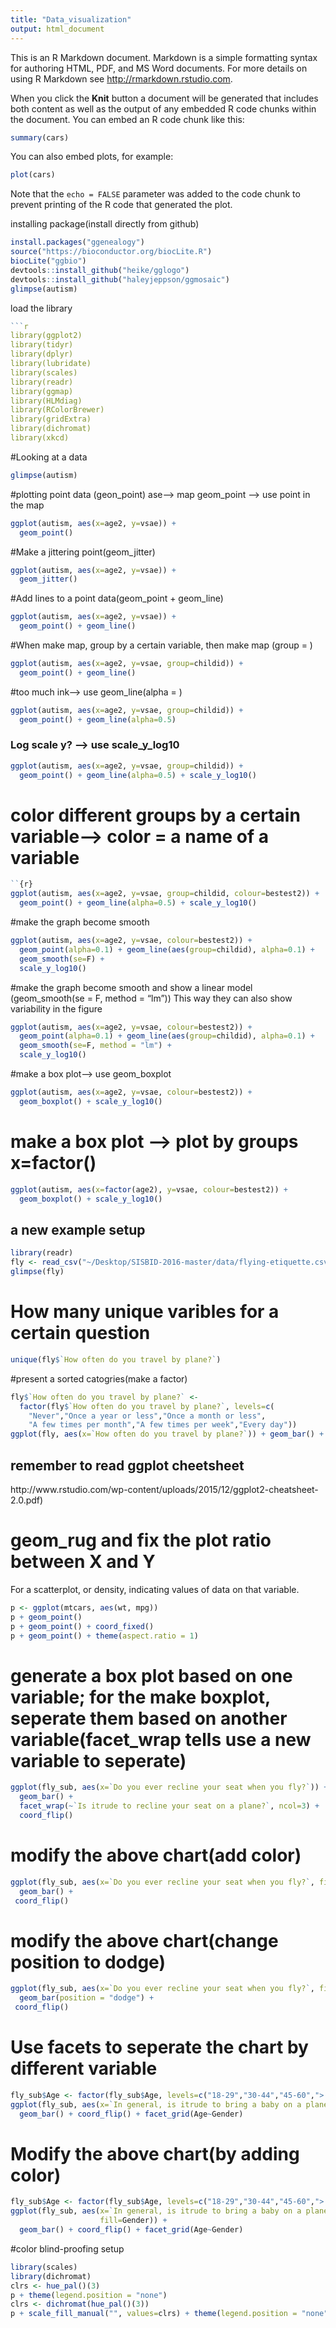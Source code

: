 ```yaml
---
title: "Data_visualization"
output: html_document
---
```


This is an R Markdown document. Markdown is a simple formatting syntax for authoring HTML, PDF, and MS Word documents. For more details on using R Markdown see <http://rmarkdown.rstudio.com>.

When you click the **Knit** button a document will be generated that includes both content as well as the output of any embedded R code chunks within the document. You can embed an R code chunk like this:

```r
summary(cars)
```

You can also embed plots, for example:

```r
plot(cars)
```

Note that the `echo = FALSE` parameter was added to the code chunk to prevent printing of the R code that generated the plot.



installing package(install directly from github)
```r
install.packages("ggenealogy")
source("https://bioconductor.org/biocLite.R")
biocLite("ggbio")
devtools::install_github("heike/gglogo")
devtools::install_github("haleyjeppson/ggmosaic")
glimpse(autism)
```

load the library
```r
```r
library(ggplot2)
library(tidyr)
library(dplyr)
library(lubridate)
library(scales)
library(readr)
library(ggmap)
library(HLMdiag)
library(RColorBrewer)
library(gridExtra)
library(dichromat)
library(xkcd)
```

#Looking at a data
```r
glimpse(autism)

```

#plotting point data  (geon_point)
ase--> map
geom_point ---> use point in the map
```r
ggplot(autism, aes(x=age2, y=vsae)) + 
  geom_point()
```

#Make a jittering point(geom_jitter)
```r
ggplot(autism, aes(x=age2, y=vsae)) + 
  geom_jitter()

```

#Add lines to a point data(geom_point + geom_line) 
```r
ggplot(autism, aes(x=age2, y=vsae)) + 
  geom_point() + geom_line()

```

#When make map, group by a certain variable, then make map (group = )
```r
ggplot(autism, aes(x=age2, y=vsae, group=childid)) + 
  geom_point() + geom_line()

```

#too much ink--> use geom_line(alpha = )
```r
ggplot(autism, aes(x=age2, y=vsae, group=childid)) + 
  geom_point() + geom_line(alpha=0.5)

```

### Log scale y? --> use scale_y_log10
```r
ggplot(autism, aes(x=age2, y=vsae, group=childid)) + 
  geom_point() + geom_line(alpha=0.5) + scale_y_log10()
```

# color different groups by a certain variable--> color = a name of a variable
```r
``{r}
ggplot(autism, aes(x=age2, y=vsae, group=childid, colour=bestest2)) + 
  geom_point() + geom_line(alpha=0.5) + scale_y_log10()
```

#make the graph become smooth
```r
ggplot(autism, aes(x=age2, y=vsae, colour=bestest2)) + 
  geom_point(alpha=0.1) + geom_line(aes(group=childid), alpha=0.1) + 
  geom_smooth(se=F) +
  scale_y_log10()

```

#make the graph become smooth and show a linear model (geom_smooth(se = F, method = "lm"))
This way they can also show variability in the figure 
```r
ggplot(autism, aes(x=age2, y=vsae, colour=bestest2)) + 
  geom_point(alpha=0.1) + geom_line(aes(group=childid), alpha=0.1) + 
  geom_smooth(se=F, method = "lm") +
  scale_y_log10()
```

#make a box plot--> use geom_boxplot
```r
ggplot(autism, aes(x=age2, y=vsae, colour=bestest2)) + 
  geom_boxplot() + scale_y_log10()

```

# make a box plot --> plot by groups  x=factor()
```r
ggplot(autism, aes(x=factor(age2), y=vsae, colour=bestest2)) + 
  geom_boxplot() + scale_y_log10()

```

## a new example setup
```r
library(readr)
fly <- read_csv("~/Desktop/SISBID-2016-master/data/flying-etiquette.csv")
glimpse(fly)
```

# How many unique varibles for a certain question
```r
unique(fly$`How often do you travel by plane?`)
```


#present a sorted catogries(make a factor)
```r
fly$`How often do you travel by plane?` <- 
  factor(fly$`How often do you travel by plane?`, levels=c(
    "Never","Once a year or less","Once a month or less",
    "A few times per month","A few times per week","Every day"))
ggplot(fly, aes(x=`How often do you travel by plane?`)) + geom_bar() + coord_flip()
```

## remember to read ggplot cheetsheet
http://www.rstudio.com/wp-content/uploads/2015/12/ggplot2-cheatsheet-2.0.pdf)

# geom_rug and fix the plot ratio between X and Y
For a scatterplot, or density, indicating values of data on that variable. 
```r
p <- ggplot(mtcars, aes(wt, mpg))
p + geom_point()
p + geom_point() + coord_fixed()
p + geom_point() + theme(aspect.ratio = 1)
```


# generate a box plot based on one variable; for the make boxplot, seperate them based on another variable(facet_wrap tells use a new variable to seperate)
```r
ggplot(fly_sub, aes(x=`Do you ever recline your seat when you fly?`)) +
  geom_bar() + 
  facet_wrap(~`Is itrude to recline your seat on a plane?`, ncol=3) +
  coord_flip()
```

# modify the above chart(add color)
```r
ggplot(fly_sub, aes(x=`Do you ever recline your seat when you fly?`, fill=`Is itrude to recline your seat on a plane?`)) +
  geom_bar() +
 coord_flip()
```

# modify the above chart(change position to dodge)
```r
ggplot(fly_sub, aes(x=`Do you ever recline your seat when you fly?`, fill=`Is itrude to recline your seat on a plane?`)) +
  geom_bar(position = "dodge") +
 coord_flip()
```

# Use facets to seperate the chart by different variable
```r
fly_sub$Age <- factor(fly_sub$Age, levels=c("18-29","30-44","45-60","> 60"))
ggplot(fly_sub, aes(x=`In general, is itrude to bring a baby on a plane?`)) + 
  geom_bar() + coord_flip() + facet_grid(Age~Gender)
```

# Modify the above chart(by adding color)
```r
fly_sub$Age <- factor(fly_sub$Age, levels=c("18-29","30-44","45-60","> 60"))
ggplot(fly_sub, aes(x=`In general, is itrude to bring a baby on a plane?`, 
                    fill=Gender)) + 
  geom_bar() + coord_flip() + facet_grid(Age~Gender)
```

#color blind-proofing
setup
```r
library(scales)
library(dichromat)
clrs <- hue_pal()(3)
p + theme(legend.position = "none")
clrs <- dichromat(hue_pal()(3))
p + scale_fill_manual("", values=clrs) + theme(legend.position = "none")
```



